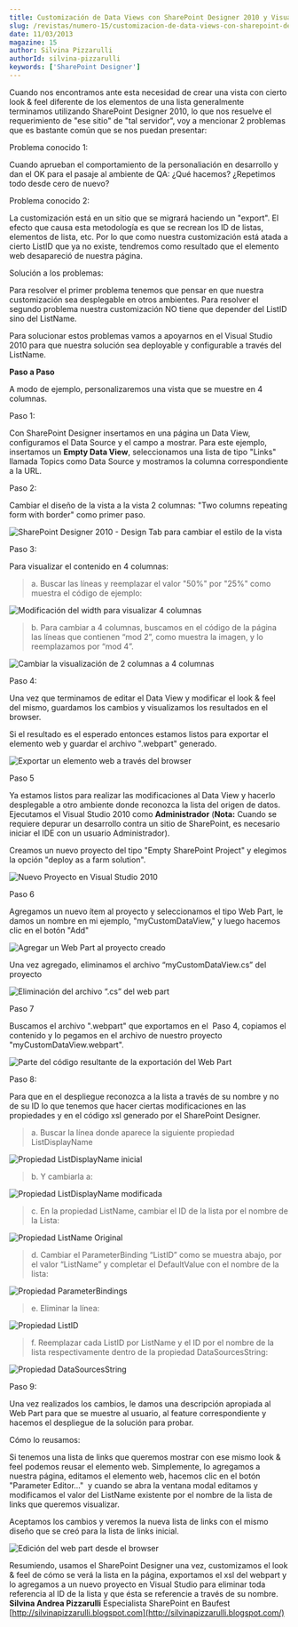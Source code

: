 ```yaml
---
title: Customización de Data Views con SharePoint Designer 2010 y Visual Studio 2010
slug: /revistas/numero-15/customizacion-de-data-views-con-sharepoint-designer-2010-y-visual-studio-2010
date: 11/03/2013
magazine: 15
author: Silvina Pizzarulli
authorId: silvina-pizzarulli
keywords: ['SharePoint Designer']
---
```






Cuando nos encontramos ante esta necesidad de crear una vista con cierto look & feel diferente de los elementos de una lista generalmente terminamos utilizando SharePoint Designer 2010, lo que nos resuelve el requerimiento de "ese sitio" de "tal servidor", voy a mencionar 2 problemas que es bastante común que se nos puedan presentar:

Problema conocido 1:

Cuando aprueban el comportamiento de la personaliación en desarrollo y dan el OK para el pasaje al ambiente de QA: ¿Qué hacemos? ¿Repetimos todo desde cero de nuevo?

Problema conocido 2:

La customización está en un sitio que se migrará haciendo un "export". El efecto que causa esta metodología es que se recrean los ID de listas, elementos de lista, etc. Por lo que como nuestra customización está atada a cierto ListID que ya no existe, tendremos como resultado que el elemento web desapareció de nuestra página.

Solución a los problemas:

Para resolver el primer problema tenemos que pensar en que nuestra customización sea desplegable en otros ambientes. Para resolver el segundo problema nuestra customización NO tiene que depender del ListID sino del ListName.

Para solucionar estos problemas vamos a apoyarnos en el Visual Studio 2010 para que nuestra solución sea deployable y configurable a través del ListName.

**Paso a Paso**

A modo de ejemplo, personalizaremos una vista que se muestre en 4 columnas.

Paso 1:

Con SharePoint Designer insertamos en una página un Data View, configuramos el Data Source y el campo a mostrar. Para este ejemplo, insertamos un **Empty Data View**, seleccionamos una lista de tipo "Links" llamada Topics como Data Source y mostramos la columna correspondiente a la URL.

Paso 2:

Cambiar el diseño de la vista a la vista 2 columnas: "Two columns repeating form with border" como primer paso.

![SharePoint Designer 2010 - Design Tab para cambiar el estilo de la vista](../../../images/numero15/customizacion-data-views-sharepoint-designer-2010-visual-studio-2010/image1.png)

Paso 3:

Para visualizar el contenido en 4 columnas:


> a. Buscar las líneas y reemplazar el valor "50%" por "25%" como muestra el código de ejemplo:


![Modificación del width para visualizar 4 columnas](../../../images/numero15/customizacion-data-views-sharepoint-designer-2010-visual-studio-2010/image2.png)


> b. Para cambiar a 4 columnas, buscamos en el código de la página las líneas que contienen “mod 2”, como muestra la imagen, y lo reemplazamos por “mod 4”.


![Cambiar la visualización de 2 columnas a 4 columnas](../../../images/numero15/customizacion-data-views-sharepoint-designer-2010-visual-studio-2010/image3.png)

Paso 4:

Una vez que terminamos de editar el Data View y modificar el look & feel del mismo, guardamos los cambios y visualizamos los resultados en el browser.

Si el resultado es el esperado entonces estamos listos para exportar el elemento web y guardar el archivo ".webpart" generado.

![Exportar un elemento web a través del browser](../../../images/numero15/customizacion-data-views-sharepoint-designer-2010-visual-studio-2010/image4.png)

Paso 5

Ya estamos listos para realizar las modificaciones al Data View y hacerlo desplegable a otro ambiente donde reconozca la lista del origen de datos. Ejecutamos el Visual Studio 2010 como **Administrador** (**Nota:** Cuando se requiere depurar un desarrollo contra un sitio de SharePoint, es necesario iniciar el IDE con un usuario Administrador).

Creamos un nuevo proyecto del tipo "Empty SharePoint Project" y elegimos la opción "deploy as a farm solution".

![Nuevo Proyecto en Visual Studio 2010](../../../images/numero15/customizacion-data-views-sharepoint-designer-2010-visual-studio-2010/image5.png)

Paso 6

Agregamos un nuevo ítem al proyecto y seleccionamos el tipo Web Part, le damos un nombre en mi ejemplo, "myCustomDataView," y luego hacemos clic en el botón "Add"

![Agregar un Web Part al proyecto creado](../../../images/numero15/customizacion-data-views-sharepoint-designer-2010-visual-studio-2010/image6.png)

Una vez agregado, eliminamos el archivo “myCustomDataView.cs” del proyecto

![Eliminación del archivo “.cs” del web part](../../../images/numero15/customizacion-data-views-sharepoint-designer-2010-visual-studio-2010/image7.png)

Paso 7

Buscamos el archivo ".webpart" que exportamos en el  Paso 4, copiamos el contenido y lo pegamos en el archivo de nuestro proyecto "myCustomDataView.webpart".

![Parte del código resultante de la exportación del Web Part](../../../images/numero15/customizacion-data-views-sharepoint-designer-2010-visual-studio-2010/image8.png)

Paso 8:

Para que en el despliegue reconozca a la lista a través de su nombre y no de su ID lo que tenemos que hacer ciertas modificaciones en las propiedades y en el código xsl generado por el SharePoint Designer.


> a. Buscar la línea donde aparece la siguiente propiedad ListDisplayName


![Propiedad ListDisplayName inicial](../../../images/numero15/customizacion-data-views-sharepoint-designer-2010-visual-studio-2010/image9.png)


> b. Y cambiarla a:


![Propiedad ListDisplayName modificada](../../../images/numero15/customizacion-data-views-sharepoint-designer-2010-visual-studio-2010/image10.png)


> c. En la propiedad ListName, cambiar el ID de la lista por el nombre de la Lista:


![Propiedad ListName Original](../../../images/numero15/customizacion-data-views-sharepoint-designer-2010-visual-studio-2010/image11.png)


> d. Cambiar el ParameterBinding “ListID” como se muestra abajo, por el valor “ListName” y completar el DefaultValue con el nombre de la lista:


![Propiedad ParameterBindings](../../../images/numero15/customizacion-data-views-sharepoint-designer-2010-visual-studio-2010/image12.png)


> e. Eliminar la línea:


![Propiedad ListID](../../../images/numero15/customizacion-data-views-sharepoint-designer-2010-visual-studio-2010/image13.png)


> f.  Reemplazar cada ListID por ListName y el ID por el nombre de la lista respectivamente dentro de la propiedad DataSourcesString:


![Propiedad DataSourcesString](../../../images/numero15/customizacion-data-views-sharepoint-designer-2010-visual-studio-2010/image14.png)

Paso 9:

Una vez realizados los cambios, le damos una descripción apropiada al Web Part para que se muestre al usuario, al feature correspondiente y hacemos el despliegue de la solución para probar.

Cómo lo reusamos:

Si tenemos una lista de links que queremos mostrar con ese mismo look & feel podemos reusar el elemento web. Simplemente, lo agregamos a nuestra página, editamos el elemento web, hacemos clic en el botón "Parameter Editor…"  y cuando se abra la ventana modal editamos y modificamos el valor del ListName existente por el nombre de la lista de links que queremos visualizar.

Aceptamos los cambios y veremos la nueva lista de links con el mismo diseño que se creó para la lista de links inicial.

![Edición del web part desde el browser](../../../images/numero15/customizacion-data-views-sharepoint-designer-2010-visual-studio-2010/image15.png)

Resumiendo, usamos el SharePoint Designer una vez, customizamos el look & feel de cómo se verá la lista en la página, exportamos el xsl del webpart y lo agregamos a un nuevo proyecto en Visual Studio para eliminar toda referencia al ID de la lista y que ésta se referencie a través de su nombre.
 
**Silvina Andrea Pizzarulli**
Especialista SharePoint en Baufest
[http://silvinapizzarulli.blogspot.com](http://silvinapizzarulli.blogspot.com/)

 
 
